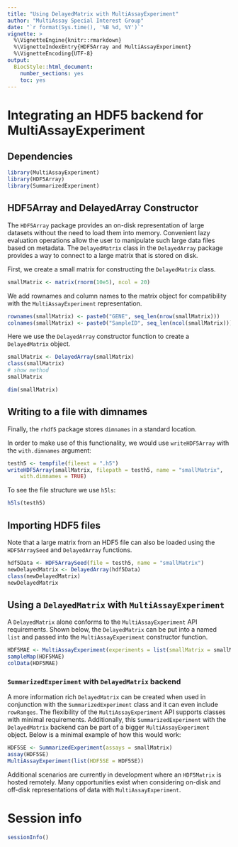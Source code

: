 ```yaml
---
title: "Using DelayedMatrix with MultiAssayExperiment"
author: "MultiAssay Special Interest Group"
date: "`r format(Sys.time(), '%B %d, %Y')`"
vignette: >
  %\VignetteEngine{knitr::rmarkdown}
  %\VignetteIndexEntry{HDF5Array and MultiAssayExperiment}
  %\VignetteEncoding{UTF-8}
output:
  BiocStyle::html_document:
    number_sections: yes
    toc: yes
---
```


# Integrating an HDF5 backend for MultiAssayExperiment

## Dependencies

```r
library(MultiAssayExperiment)
library(HDF5Array)
library(SummarizedExperiment)
```

## HDF5Array and DelayedArray Constructor

The `HDF5Array` package provides an on-disk representation of large datasets
without the need to load them into memory. Convenient lazy evaluation
operations allow the user to manipulate such large data files based on
metadata. The `DelayedMatrix` class in the `DelayedArray` package provides a
way to connect to a large matrix that is stored on disk.

First, we create a small matrix for constructing the `DelayedMatrix` class.

```r
smallMatrix <- matrix(rnorm(10e5), ncol = 20)
```

We add rownames and column names to the matrix object for compatibility with
the `MultiAssayExperiment` representation.

```r
rownames(smallMatrix) <- paste0("GENE", seq_len(nrow(smallMatrix)))
colnames(smallMatrix) <- paste0("SampleID", seq_len(ncol(smallMatrix)))
```

Here we use the `DelayedArray` constructor function to create a
`DelayedMatrix` object.

```r
smallMatrix <- DelayedArray(smallMatrix)
class(smallMatrix)
# show method
smallMatrix

dim(smallMatrix)
```

## Writing to a file with dimnames

Finally, the `rhdf5` package stores `dimnames` in a standard location.

In order to make use of this functionality, we would use `writeHDF5Array`
with the `with.dimnames` argument:

```r
testh5 <- tempfile(fileext = ".h5")
writeHDF5Array(smallMatrix, filepath = testh5, name = "smallMatrix",
    with.dimnames = TRUE)
```

To see the file structure we use `h5ls`:

```r
h5ls(testh5)
```

## Importing HDF5 files

Note that a large matrix from an HDF5 file can also be loaded using the
`HDF5ArraySeed` and `DelayedArray` functions.

```r
hdf5Data <- HDF5ArraySeed(file = testh5, name = "smallMatrix")
newDelayedMatrix <- DelayedArray(hdf5Data)
class(newDelayedMatrix)
newDelayedMatrix
```

## Using a `DelayedMatrix` with `MultiAssayExperiment`

A `DelayedMatrix` alone conforms to the `MultiAssayExperiment` API requirements.
Shown below, the `DelayedMatrix` can be put into a named `list` and passed into
the `MultiAssayExperiment` constructor function.

```r
HDF5MAE <- MultiAssayExperiment(experiments = list(smallMatrix = smallMatrix))
sampleMap(HDF5MAE)
colData(HDF5MAE)
```

### `SummarizedExperiment` with `DelayedMatrix` backend

A more information rich `DelayedMatrix` can be created when used in conjunction
with the `SummarizedExperiment` class and it can even include `rowRanges`.
The flexibility of the `MultiAssayExperiment` API supports classes with
minimal requirements. Additionally, this `SummarizedExperiment` with the
`DelayedMatrix` backend can be part of a bigger `MultiAssayExperiment` object.
Below is a minimal example of how this would work:

```r
HDF5SE <- SummarizedExperiment(assays = smallMatrix)
assay(HDF5SE)
MultiAssayExperiment(list(HDF5SE = HDF5SE))
```

Additional scenarios are currently in development where an `HDF5Matrix` is
hosted remotely. Many opportunities exist when considering on-disk and off-disk
representations of data with `MultiAssayExperiment`.

# Session info

```r
sessionInfo()
```
